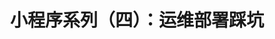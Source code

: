 ---
title: 小程序系列（四）：运维部署踩坑
description: 小程序系列（四）：运维部署踩坑
pubDate: '2024-8-27 04:00:00'
heroImage: '/封面图/战争中的鹿.jpeg'
---